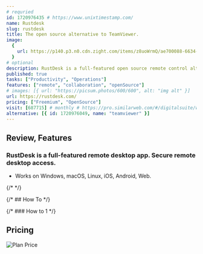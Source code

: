 ```yaml
---
# requried
id: 1720976435 # https://www.unixtimestamp.com/
name: Rustdesk
slug: rustdesk
title: The open source alternative to TeamViewer.
image:
  {
    url: https://p140.p3.n0.cdn.zight.com/items/z8uoWrmQ/ae700088-6634-4aaf-ad7f-5f7600d7197c.jpg,
  }
# optional
description: RustDesk is a full-featured open source remote control alternative for self-hosting and security with minimal configuration.
published: true
tasks: ["Productivity", "Operations"]
features: ["remote", "collaboration", "openSource"]
# images: [{ url: "https://picsum.photos/600/600", alt: "img alt" }]
url: https://rustdesk.com/
pricing: ["Freemium", "OpenSource"]
visit: [687715] # monthly # https://pro.similarweb.com/#/digitalsuite/websiteanalysis/home
alternative: [{ id: 1720976049, name: "teamviewer" }]
---
```


## Review, Features

### RustDesk is a full-featured remote desktop app. Secure remote desktop access.

- Works on Windows, macOS, Linux, iOS, Android, Web.

{/* <DetailYoutube videoId="" startTime={0} /> */}

{/* ## How To */}

{/* ### How to 1 */}

## Pricing

<Img
  src="https://p140.p3.n0.cdn.zight.com/items/eDuKpRXb/5b224bbc-9e92-44d5-aeba-195ec20f08e4.jpg"
  alt="Plan Price"
/>
